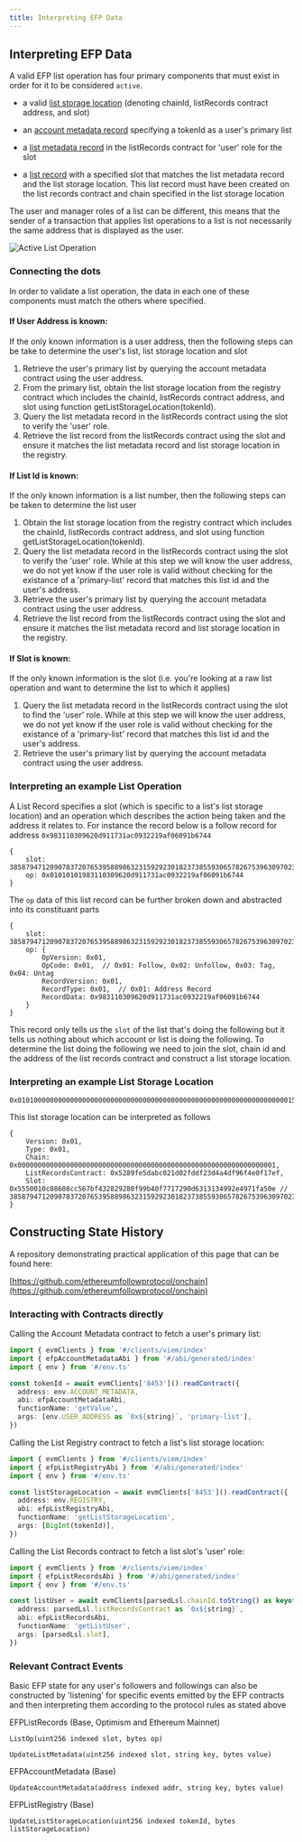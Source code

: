 ```yaml
---
title: Interpreting EFP Data
---
```


## Interpreting EFP Data

A valid EFP list operation has four primary components that must exist in order for it to be considered `active`.

- a valid [list storage location](/design/list-storage-location) (denoting chainId, listRecords contract address, and slot)

- an [account metadata record](/design/account-metadata) specifying a tokenId as a user's primary list

- a [list metadata record](/design/list-metadata) in the listRecords contract for 'user' role for the slot

- a [list record](/design/list-records) with a specified slot that matches the list metadata record and the list storage location. This list record must have been created on the list records contract and chain specified in the list storage location

The user and manager roles of a list can be different, this means that the sender of a transaction that applies list operations to a list is not necessarily the same address that is displayed as the user.

![Active List Operation](/active-list-op.png)

### Connecting the dots

In order to validate a list operation, the data in each one of these components must match the others where specified.

#### If User Address is known:

If the only known information is a user address, then the following steps can be take to determine the user's list, list storage location and slot

1. Retrieve the user's primary list by querying the account metadata contract using the user address.
2. From the primary list, obtain the list storage location from the registry contract which includes the chainId, listRecords contract address, and slot using function getListStorageLocation(tokenId).
3. Query the list metadata record in the listRecords contract using the slot to verify the 'user' role.
4. Retrieve the list record from the listRecords contract using the slot and ensure it matches the list metadata record and list storage location in the registry.

#### If List Id is known:

If the only known information is a list number, then the following steps can be taken to determine the list user

1. Obtain the list storage location from the registry contract which includes the chainId, listRecords contract address, and slot using function getListStorageLocation(tokenId).
2. Query the list metadata record in the listRecords contract using the slot to verify the 'user' role. While at this step we will know the user address, we do not yet know if the user role is valid without checking for the existance of a 'primary-list' record that matches this list id and the user's address.
3. Retrieve the user's primary list by querying the account metadata contract using the user address.
4. Retrieve the list record from the listRecords contract using the slot and ensure it matches the list metadata record and list storage location in the registry.

#### If Slot is known:

If the only known information is the slot (i.e. you're looking at a raw list operation and want to determine the list to which it applies)

1. Query the list metadata record in the listRecords contract using the slot to find the 'user' role. While at this step we will know the user address, we do not yet know if the user role is valid without checking for the existance of a 'primary-list' record that matches this list id and the user's address.
2. Retrieve the user's primary list by querying the account metadata contract using the user address.

### Interpreting an example List Operation

A List Record specifies a slot (which is specific to a list's list storage location) and an operation which describes the action being taken and the address it relates to. For instance the record below is a follow record for address `0x983110309620d911731ac0932219af06091b6744`

```solidity
{
    slot: 38587947120907837207653958898632315929230182373855930657826753963097023554830,
    op: 0x01010101983110309620d911731ac0932219af06091b6744
}
```

The `op` data of this list record can be further broken down and abstracted into its constituant parts

```solidity
{
    slot: 38587947120907837207653958898632315929230182373855930657826753963097023554830,
    op: {
        OpVersion: 0x01,
        OpCode: 0x01,  // 0x01: Follow, 0x02: Unfollow, 0x03: Tag, 0x04: Untag
        RecordVersion: 0x01,
        RecordType: 0x01,  // 0x01: Address Record
        RecordData: 0x983110309620d911731ac0932219af06091b6744
    }
}
```

This record only tells us the `slot` of the list that's doing the following but it tells us nothing about which account or list is doing the following. To determine the list doing the following we need to join the slot, chain id and the address of the list records contract and construct a list storage location.

### Interpreting an example List Storage Location

```solidity
0x010100000000000000000000000000000000000000000000000000000000000000015289fe5dabc021d02fddf23d4a4df96f4e0f17ef5550010c08608cc567bf432829280f99b40f7717290d6313134992e4971fa50e
```

This list storage location can be interpreted as follows

```solidity
{
    Version: 0x01,
    Type: 0x01,
    Chain: 0x0000000000000000000000000000000000000000000000000000000000000001,
    ListRecordsContract: 0x5289fe5dabc021d02fddf23d4a4df96f4e0f17ef,
    Slot: 0x5550010c08608cc567bf432829280f99b40f7717290d6313134992e4971fa50e // 38587947120907837207653958898632315929230182373855930657826753963097023554830
}
```

## Constructing State History

A repository demonstrating practical application of this page that can be found here:

[https://github.com/ethereumfollowprotocol/onchain](https://github.com/ethereumfollowprotocol/onchain)

### Interacting with Contracts directly

Calling the Account Metadata contract to fetch a user's primary list:

```ts
import { evmClients } from '#/clients/viem/index'
import { efpAccountMetadataAbi } from '#/abi/generated/index'
import { env } from '#/env.ts'

const tokenId = await evmClients['8453']().readContract({
  address: env.ACCOUNT_METADATA,
  abi: efpAccountMetadataAbi,
  functionName: 'getValue',
  args: [env.USER_ADDRESS as `0x${string}`, 'primary-list'],
})
```

Calling the List Registry contract to fetch a list's list storage location:

```ts
import { evmClients } from '#/clients/viem/index'
import { efpListRegistryAbi } from '#/abi/generated/index'
import { env } from '#/env.ts'

const listStorageLocation = await evmClients['8453']().readContract({
  address: env.REGISTRY,
  abi: efpListRegistryAbi,
  functionName: 'getListStorageLocation',
  args: [BigInt(tokenId)],
})
```

Calling the List Records contract to fetch a list slot's 'user' role:

```ts
import { evmClients } from '#/clients/viem/index'
import { efpListRecordsAbi } from '#/abi/generated/index'
import { env } from '#/env.ts'

const listUser = await evmClients[parsedLsl.chainId.toString() as keyof typeof evmClients]().readContract({
  address: parsedLsl.listRecordsContract as `0x${string}`,
  abi: efpListRecordsAbi,
  functionName: 'getListUser',
  args: [parsedLsl.slot],
})
```

### Relevant Contract Events

Basic EFP state for any user's followers and followings can also be constructed by 'listening' for specific events emitted by the EFP contracts and then interpreting them according to the protocol rules as stated above

EFPListRecords (Base, Optimism and Ethereum Mainnet)

`ListOp(uint256 indexed slot, bytes op)`

`UpdateListMetadata(uint256 indexed slot, string key, bytes value)`

EFPAccountMetadata (Base)

`UpdateAccountMetadata(address indexed addr, string key, bytes value)`

EFPListRegistry (Base)

`UpdateListStorageLocation(uint256 indexed tokenId, bytes listStorageLocation)`
